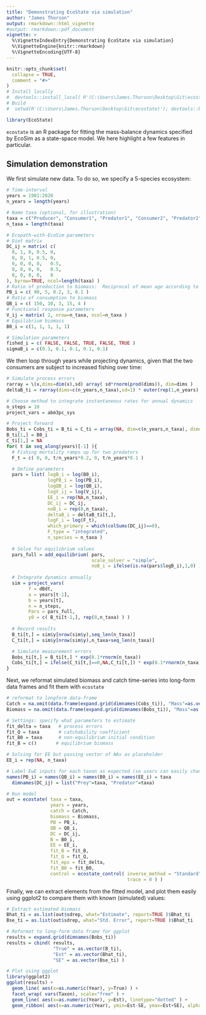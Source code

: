 ```yaml
---
title: "Demonstrating EcoState via simulation"
author: "James Thorson"
output: rmarkdown::html_vignette
#output: rmarkdown::pdf_document
vignette: >
  %\VignetteIndexEntry{Demonstrating EcoState via simulation}
  %\VignetteEngine{knitr::rmarkdown}
  %\VignetteEncoding{UTF-8}
---
```


```r
knitr::opts_chunk$set(
  collapse = TRUE,
  comment = "#>"
)
# Install locally
#  devtools::install_local( R'(C:\Users\James.Thorson\Desktop\Git\ecostate)', force=TRUE )
# Build
#  setwd(R'(C:\Users\James.Thorson\Desktop\Git\ecostate)'); devtools::build_rmd("vignettes/simulation.Rmd"); rmarkdown::render( "vignettes/simulation.Rmd", rmarkdown::pdf_document())
```

```r
library(EcoState)
```

`ecostate` is an R package for fitting the mass-balance dynamics specified by EcoSim as a state-space model.   We here highlight a few features in particular.

## Simulation demonstration

We first simulate new data.  To do so, we specify a 5-species ecosystem:

```r
# Time-interval
years = 1981:2020
n_years = length(years)

# Name taxa (optional, for illustration)
taxa = c("Producer", "Consumer1", "Predator1", "Consumer2", "Predator2")
n_taxa = length(taxa)

# Ecopath-with-EcoSim parameters
# Diet matrix
DC_ij = matrix( c(
  0, 1, 0, 0.5, 0,
  0, 0, 1, 0.5, 0,
  0, 0, 0, 0,   0.5,
  0, 0, 0, 0,   0.5,
  0, 0, 0, 0,   0
), byrow=TRUE, ncol=length(taxa) )
# Ratio of production to biomass:  Reciprocal of mean age according to Polovina-1984 ~= M
PB_i = c( 90, 5, 0.2, 3, 0.1 )         
# Ratio of consumption to biomass
QB_i = c( 150, 10, 3, 15, 4 )
# Functional response parameters
V_ij = matrix( 2, nrow=n_taxa, ncol=n_taxa )
# Equilibrium biomass
B0_i = c(1, 1, 1, 1, 1)

# Simulation parameters
fished_i = c( FALSE, FALSE, TRUE, FALSE, TRUE )
sigmaB_i = c(0.1, 0.1, 0.1, 0.1, 0.1)
```

We then loop through years while projecting dynamics, given that the two consumers are subject to increased fishing over time:

```r
# Simulate process errors
rarray = \(x,dims=dim(x),sd) array( sd*rnorm(prod(dims)), dim=dims )
deltaB_ti = rarray(dims=c(n_years,n_taxa),sd=1) * outer(rep(1,n_years),sigmaB_i)

# Choose method to integrate instantaneous rates for annual dynamics
n_steps = 10
project_vars = abm3pc_sys

# Project forward
Bobs_ti = Cobs_ti = B_ti = C_ti = array(NA, dim=c(n_years,n_taxa), dimnames=list("Year"=years,"Taxon"=taxa) )
B_ti[1,] = B0_i
C_ti[1,] = NA
for( t in seq_along(years)[-1] ){
  # Fishing mortality ramps up for two predators
  F_t = c( 0, 0, t/n_years*0.2, 0, t/n_years*0.1 )

  # Define parameters
  pars = list( logB_i = log(B0_i),
               logPB_i = log(PB_i),
               logQB_i = log(QB_i),
               logV_ij = log(V_ij),
               EE_i = rep(NA,n_taxa),
               DC_ij = DC_ij,
               noB_i = rep(0,n_taxa),
               deltaB_i = deltaB_ti[t,],
               logF_i = log(F_t),
               which_primary = which(colSums(DC_ij)==0),
               F_type = "integrated",
               n_species = n_taxa )
  
  # Solve for equilibrium values
  pars_full = add_equilibrium( pars,
                               scale_solver = "simple",
                               noB_i = ifelse(is.na(pars$logB_i),1,0) )
    
  # Integrate dynamics annually
  sim = project_vars(
        f = dBdt,
        a = years[t-1], 
        b = years[t],
        n = n_steps,
        Pars = pars_full,
        y0 = c( B_ti[t-1,], rep(0,n_taxa) ) )
  
  # Record results
  B_ti[t,] = sim$y[nrow(sim$y),seq_len(n_taxa)]
  C_ti[t,] = sim$y[nrow(sim$y),n_taxa+seq_len(n_taxa)]

  # Simulate measurement errors
  Bobs_ti[t,] = B_ti[t,] * exp(0.1*rnorm(n_taxa))
  Cobs_ti[t,] = ifelse(C_ti[t,]==0,NA,C_ti[t,]) * exp(0.1*rnorm(n_taxa))
}
```

Next, we reformat simulated biomass and catch time-series into long-form data frames and fit them with `ecostate`

```r
# reformat to longform data-frame
Catch = na.omit(data.frame(expand.grid(dimnames(Cobs_ti)), "Mass"=as.vector(Cobs_ti)))
Biomass = na.omit(data.frame(expand.grid(dimnames(Bobs_ti)), "Mass"=as.vector(Bobs_ti)))

# Settings: specify what parameters to estimate
fit_delta = taxa   # process errors
fit_Q = taxa       # catchability coefficient
fit_B0 = taxa      # non-equilibrium initial condition
fit_B = c()       # equilibrium biomass

# Solving for EE but passing vector of NAs as placeholder
EE_i = rep(NA, n_taxa)

# Label EwE inputs for each taxon as expected (so users can easily change taxa)
names(PB_i) = names(QB_i) = names(B0_i) = names(EE_i) = taxa
  dimnames(DC_ij) = list("Prey"=taxa, "Predator"=taxa)

# Run model
out = ecostate( taxa = taxa,
                years = years,
                catch = Catch,
                biomass = Biomass,
                PB = PB_i,
                QB = QB_i,
                DC = DC_ij,
                B = B0_i,
                EE = EE_i,
                fit_B = fit_B,
                fit_Q = fit_Q,
                fit_eps = fit_delta,
                fit_B0 = fit_B0,
                control = ecostate_control( inverse_method = "Standard", # Avoids using Penrose-Moore inverse, which isn't working in RTMB
                                            trace = 0 ) )
```

Finally, we can extract elements from the fitted model, and plot them easily using ggplot2 to compare them with known (simulated) values:

```r
# Extract estimated biomass
Bhat_ti = as.list(out$sdrep, what="Estimate", report=TRUE )$Bhat_ti
Bse_ti = as.list(out$sdrep, what="Std. Error", report=TRUE )$Bhat_ti

# Reformat to long-form data frame for ggplot
results = expand.grid(dimnames(Bobs_ti))
results = cbind( results, 
                 "True" = as.vector(B_ti),
                 "Est" = as.vector(Bhat_ti),
                 "SE" = as.vector(Bse_ti) )

# Plot using ggplot
library(ggplot2)
ggplot(results) + 
  geom_line( aes(x=as.numeric(Year), y=True) ) + 
  facet_wrap( vars(Taxon), scale="free" ) +
  geom_line( aes(x=as.numeric(Year), y=Est), linetype="dotted" ) +
  geom_ribbon( aes(x=as.numeric(Year), ymin=Est-SE, ymax=Est+SE), alpha=0.2)                
```


